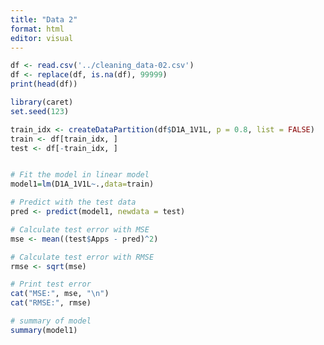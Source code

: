 ```yaml
---
title: "Data 2"
format: html
editor: visual
---
```


```r
df <- read.csv('../cleaning_data-02.csv')
df <- replace(df, is.na(df), 99999)
print(head(df))

```
```r
library(caret)
set.seed(123)

train_idx <- createDataPartition(df$D1A_1V1L, p = 0.8, list = FALSE)
train <- df[train_idx, ]
test <- df[-train_idx, ]



```


```r

# Fit the model in linear model
model1=lm(D1A_1V1L~.,data=train)

# Predict with the test data
pred <- predict(model1, newdata = test)

# Calculate test error with MSE
mse <- mean((test$Apps - pred)^2)

# Calculate test error with RMSE
rmse <- sqrt(mse)

# Print test error
cat("MSE:", mse, "\n")
cat("RMSE:", rmse)

# summary of model 
summary(model1)


```


